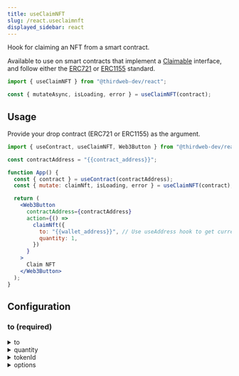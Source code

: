 ```yaml
---
title: useClaimNFT
slug: /react.useclaimnft
displayed_sidebar: react
---
```


Hook for claiming an NFT from a smart contract.

Available to use on smart contracts that implement a
[Claimable](/solidity/extensions/erc721claimable) interface, and
follow either the [ERC721](/solidity/extensions/erc721)
or [ERC1155](/solidity/extensions/erc1155) standard.

```jsx
import { useClaimNFT } from "@thirdweb-dev/react";

const { mutateAsync, isLoading, error } = useClaimNFT(contract);
```

## Usage

Provide your drop contract (ERC721 or ERC1155) as the argument.

```jsx
import { useContract, useClaimNFT, Web3Button } from "@thirdweb-dev/react";

const contractAddress = "{{contract_address}}";

function App() {
  const { contract } = useContract(contractAddress);
  const { mutate: claimNft, isLoading, error } = useClaimNFT(contract);

  return (
    <Web3Button
      contractAddress={contractAddress}
      action={() =>
        claimNft({
          to: "{{wallet_address}}", // Use useAddress hook to get current wallet address
          quantity: 1,
        })
      }
    >
      Claim NFT
    </Web3Button>
  );
}
```

## Configuration

### to (required)

<details>
  <summary>to</summary>
  <div>

The wallet address to mint the NFT(s) to.

Use the [`useAddress`](/react/react.useAddress) hook to get the currently connected wallet address.

```jsx
import {
  useContract,
  useClaimNFT,
  Web3Button,
  useAddress,
} from "@thirdweb-dev/react";

const contractAddress = "{{contract_address}}";

function App() {
  const { contract } = useContract(contractAddress);
  const { mutate: claimNft, isLoading, error } = useClaimNFT(contract);
  // highlight-next-line
  const address = useAddress();

  return (
    <Web3Button
      contractAddress={contractAddress}
      action={() =>
        claimNft({
          // highlight-next-line
          to: address,
          quantity: 1,
        })
      }
    >
      Claim NFT
    </Web3Button>
  );
}
```

</div>
</details>

<details>
  <summary>quantity</summary>
  <div>

### quantity (required)

The number of NFTs you wish to claim.

- With ERC721 contracts, this represents the number of unique tokens you wish to claim.
- With ERC1155 contracts, this represents the quantity of the specific `tokenId` you wish to claim.

```jsx
import { useContract, useClaimNFT, Web3Button } from "@thirdweb-dev/react";

const contractAddress = "{{contract_address}}";

function App() {
  const { contract } = useContract(contractAddress);
  const { mutate: claimNft, isLoading, error } = useClaimNFT(contract);

  return (
    <Web3Button
      contractAddress={contractAddress}
      action={() =>
        claimNft({
          to: "{{wallet_address}}", // Use useAddress hook to get current wallet address
          // highlight-next-line
          quantity: 1,
        })
      }
    >
      Claim NFT
    </Web3Button>
  );
}
```

</div>
</details>

<details>
  <summary>tokenId</summary>
  <div>

### tokenId (required)

For ERC1155 contracts, you must specify a specific `tokenId` to claim.

```jsx
import { useContract, useClaimNFT, Web3Button } from "@thirdweb-dev/react";

const contractAddress = "{{contract_address}}";

// highlight-next-line
const tokenId = 0;

function App() {
  const { contract } = useContract(contractAddress);
  const { mutate: claimNft, isLoading, error } = useClaimNFT(contract);

  return (
    <Web3Button
      contractAddress={contractAddress}
      action={() =>
        claimNft({
          to: "{{wallet_address}}", // Use useAddress hook to get current wallet address
          quantity: 1,
          // highlight-next-line
          tokenId,
        })
      }
    >
      Claim NFT
    </Web3Button>
  );
}
```

</div>
</details>

<details>
  <summary>options</summary>
  <div>

### options (optional)

Customizable `ClaimOptions` object that can be used to override the default behaviour of the hook.

There are three options available:

- `checkERC20Allowance` - Whether to check the ERC20 allowance of the sender, defaults to true.
- `currencyAddress` - The currency to pay for each token claimed, defaults to `NATIVE_TOKEN_ADDRESS` for native currency.
- `pricePerToken` - The price to pay for each token claimed. Not relevant when using claim conditions.

```jsx
import { useContract, useClaimNFT, Web3Button } from "@thirdweb-dev/react";

const contractAddress = "{{contract_address}}";

function App() {
  const { contract } = useContract(contractAddress);
  const { mutate: claimNft, isLoading, error } = useClaimNFT(contract);

  return (
    <Web3Button
      contractAddress={contractAddress}
      action={() =>
        claimNft({
          to: "{{wallet_address}}",
          quantity: 1,
          // highlight-start
          options: {
            checkERC20Allowance: true,
            currencyAddress: "{{erc20_address}}",
            pricePerToken: 0,
          },
          // highlight-end
        })
      }
    >
      Claim NFT
    </Web3Button>
  );
}
```

</div>
</details>
